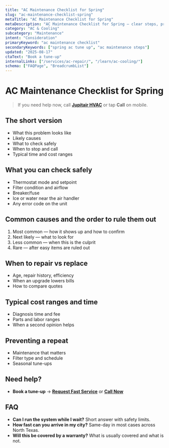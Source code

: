 ```yaml
---
title: "AC Maintenance Checklist for Spring"
slug: "ac-maintenance-checklist-spring"
metaTitle: "AC Maintenance Checklist for Spring"
metaDescription: "AC Maintenance Checklist for Spring — clear steps, practical fixes, and when to call a pro in North Texas."
category: "AC & Cooling"
subcategory: "Maintenance"
intent: "Consideration"
primaryKeyword: "ac maintenance checklist"
secondaryKeywords: ["spring ac tune up", "ac maintenance steps"]
updated: "2025-08-17"
ctaText: "Book a tune-up"
internalLinks: ["/services/ac-repair/", "/learn/ac-cooling/"]
schema: ["FAQPage", "BreadcrumbList"]
---
```

# AC Maintenance Checklist for Spring

> If you need help now, call **[Jupitair HVAC](/contact)** or tap **Call** on mobile.

## The short version
- What this problem looks like
- Likely causes
- What to check safely
- When to stop and call
- Typical time and cost ranges

## What you can check safely
- Thermostat mode and setpoint
- Filter condition and airflow
- Breaker/fuse
- Ice or water near the air handler
- Any error code on the unit

## Common causes and the order to rule them out
1. Most common — how it shows up and how to confirm
2. Next likely — what to look for
3. Less common — when this is the culprit
4. Rare — after easy items are ruled out

## When to repair vs replace
- Age, repair history, efficiency
- When an upgrade lowers bills
- How to compare quotes

## Typical cost ranges and time
- Diagnosis time and fee
- Parts and labor ranges
- When a second opinion helps

## Preventing a repeat
- Maintenance that matters
- Filter type and schedule
- Seasonal tune-ups

## Need help?
- **Book a tune-up** → **[Request Fast Service](/contact)** or **[Call Now](tel:+1-XXX-XXX-XXXX)**

## FAQ
- **Can I run the system while I wait?** Short answer with safety limits.
- **How fast can you arrive in my city?** Same-day in most cases across North Texas.
- **Will this be covered by a warranty?** What is usually covered and what is not.
